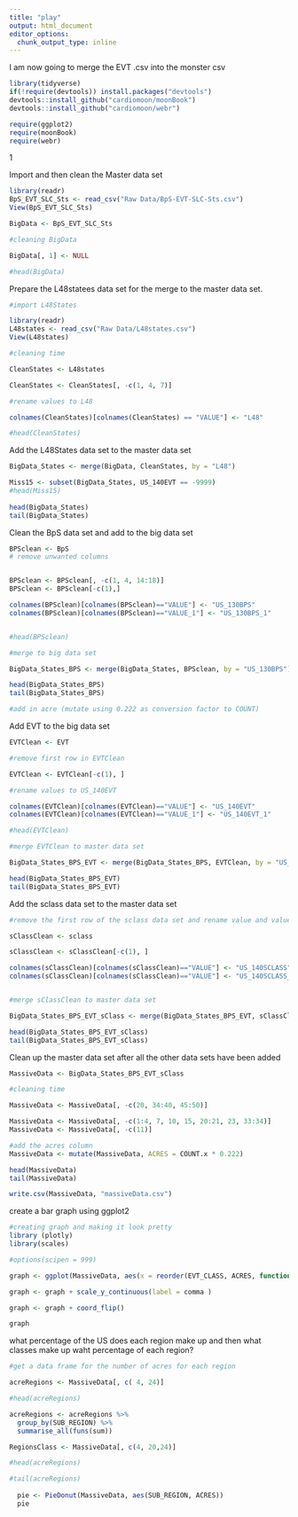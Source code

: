 ```yaml
---
title: "play"
output: html_document
editor_options: 
  chunk_output_type: inline
---
```



I am now going to merge the EVT .csv into the monster csv

```r
library(tidyverse)
if(!require(devtools)) install.packages("devtools")
devtools::install_github("cardiomoon/moonBook")
devtools::install_github("cardiomoon/webr")

require(ggplot2)
require(moonBook)
require(webr)

```
1

Import and then clean the Master data set

```r

library(readr)
BpS_EVT_SLC_Sts <- read_csv("Raw Data/BpS-EVT-SLC-Sts.csv")
View(BpS_EVT_SLC_Sts)

BigData <- BpS_EVT_SLC_Sts

#cleaning BigData

BigData[, 1] <- NULL

#head(BigData)

```


Prepare the L48statees data set for the merge to the master data set.

```r

#import L48States

library(readr)
L48states <- read_csv("Raw Data/L48states.csv")
View(L48states)

#cleaning time

CleanStates <- L48states

CleanStates <- CleanStates[, -c(1, 4, 7)] 

#rename values to L48

colnames(CleanStates)[colnames(CleanStates) == "VALUE"] <- "L48"

#head(CleanStates)
```


Add the L48States data set to the master data set

```r

BigData_States <- merge(BigData, CleanStates, by = "L48")

Miss15 <- subset(BigData_States, US_140EVT == -9999)
#head(Miss15)
  
head(BigData_States)
tail(BigData_States)

```


Clean the BpS data set and add to the big data set


```r
BPSclean <- BpS
# remove unwanted columns


BPSclean <- BPSclean[, -c(1, 4, 14:18)]
BPSclean <- BPSclean[-c(1),]

colnames(BPSclean)[colnames(BPSclean)=="VALUE"] <- "US_130BPS"
colnames(BPSclean)[colnames(BPSclean)=="VALUE_1"] <- "US_130BPS_1"


#head(BPSclean)

#merge to big data set

BigData_States_BPS <- merge(BigData_States, BPSclean, by = "US_130BPS")

head(BigData_States_BPS)
tail(BigData_States_BPS)

#add in acre (mutate using 0.222 as conversion factor to COUNT)
```

Add EVT to the big data set

```r

EVTClean <- EVT

#remove first row in EVTClean

EVTClean <- EVTClean[-c(1), ]

#rename values to US_140EVT

colnames(EVTClean)[colnames(EVTClean)=="VALUE"] <- "US_140EVT"
colnames(EVTClean)[colnames(EVTClean)=="VALUE_1"] <- "US_140EVT_1"

#head(EVTClean)

#merge EVTClean to master data set

BigData_States_BPS_EVT <- merge(BigData_States_BPS, EVTClean, by = "US_140EVT")

head(BigData_States_BPS_EVT)
tail(BigData_States_BPS_EVT)

```

Add the sclass data set to the master data set

```r

#remove the first row of the sclass data set and rename value and value1

sClassClean <- sclass

sClassClean <- sClassClean[-c(1), ]

colnames(sClassClean)[colnames(sClassClean)=="VALUE"] <- "US_140SCLASS"
colnames(sClassClean)[colnames(sClassClean)=="VALUE"] <- "US_140SCLASS_1"


#merge sClassClean to master data set

BigData_States_BPS_EVT_sClass <- merge(BigData_States_BPS_EVT, sClassClean, by = "US_140SCLASS")

head(BigData_States_BPS_EVT_sClass)
tail(BigData_States_BPS_EVT_sClass)

```


Clean up the master data set after all the other data sets have been added

```r

MassiveData <- BigData_States_BPS_EVT_sClass

#cleaning time

MassiveData <- MassiveData[, -c(20, 34:40, 45:50)]

MassiveData <- MassiveData[, -c(1:4, 7, 10, 15, 20:21, 23, 33:34)]
MassiveData <- MassiveData[, -c(11)]

#add the acres column
MassiveData <- mutate(MassiveData, ACRES = COUNT.x * 0.222)

head(MassiveData)
tail(MassiveData)

write.csv(MassiveData, "massiveData.csv")

```


create a bar graph using ggplot2

```r
#creating graph and making it look pretty
library (plotly)
library(scales)

#options(scipen = 999)

graph <- ggplot(MassiveData, aes(x = reorder(EVT_CLASS, ACRES, function(x){sum(x)}), y = ACRES)) + geom_bar(stat = "identity", width = 0.25)

graph <- graph + scale_y_continuous(label = comma )

graph <- graph + coord_flip()

graph


```

what percentage of the US does each region make up and then what classes make up waht percentage of each region?

```r
#get a data frame for the number of acres for each region

acreRegions <- MassiveData[, c( 4, 24)]

#head(acreRegions)

acreRegions <- acreRegions %>%
  group_by(SUB_REGION) %>%
  summarise_all(funs(sum))

RegionsClass <- MassiveData[, c(4, 20,24)]

#head(acreRegions)

#tail(acreRegions)
  
  pie <- PieDonut(MassiveData, aes(SUB_REGION, ACRES))
  pie


```




